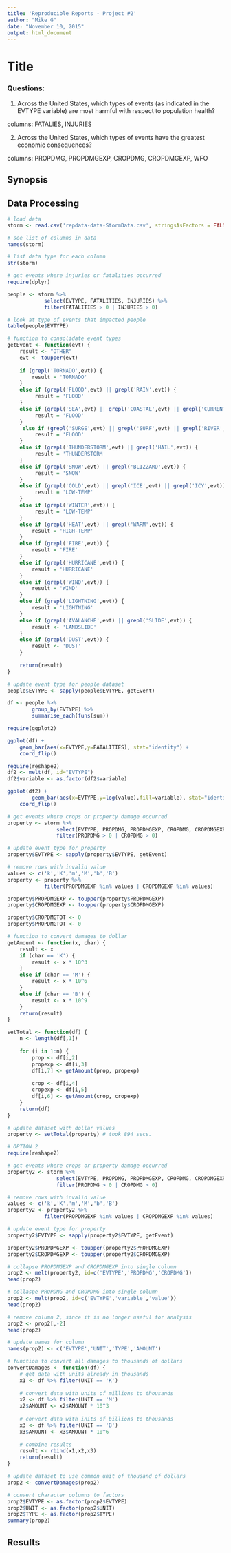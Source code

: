 ```yaml
---
title: 'Reproducible Reports - Project #2'
author: "Mike G"
date: "November 10, 2015"
output: html_document
---
```


# Title

### Questions:
1. Across the United States, which types of events (as indicated in the EVTYPE variable) are most harmful with respect to population health?

columns: FATALIES, INJURIES


2. Across the United States, which types of events have the greatest economic consequences?

columns: PROPDMG, PROPDMGEXP, CROPDMG, CROPDMGEXP, WFO

## Synopsis

## Data Processing
```r

# load data
storm <- read.csv('repdata-data-StormData.csv', stringsAsFactors = FALSE)

# see list of columns in data
names(storm)

# list data type for each column
str(storm)

# get events where injuries or fatalities occurred
require(dplyr)

people <- storm %>%
            select(EVTYPE, FATALITIES, INJURIES) %>%
            filter(FATALITIES > 0 | INJURIES > 0)

# look at type of events that impacted people
table(people$EVTYPE)

# function to consolidate event types
getEvent <- function(evt) {
    result <- "OTHER"
    evt <- toupper(evt)
    
    if (grepl('TORNADO',evt)) {
        result = 'TORNADO'
    }
    else if (grepl('FLOOD',evt) || grepl('RAIN',evt)) {
         result = 'FLOOD'
    }
    else if (grepl('SEA',evt) || grepl('COASTAL',evt) || grepl('CURRENT',evt)) {
         result = 'FLOOD'
    }
     else if (grepl('SURGE',evt) || grepl('SURF',evt) || grepl('RIVER',evt)) {
         result = 'FLOOD'
    }
    else if (grepl('THUNDERSTORM',evt) || grepl('HAIL',evt)) {
         result = 'THUNDERSTORM'
    }
    else if (grepl('SNOW',evt) || grepl('BLIZZARD',evt)) {
         result = 'SNOW'
    }
    else if (grepl('COLD',evt) || grepl('ICE',evt) || grepl('ICY',evt)) {
         result = 'LOW-TEMP'
    }
    else if (grepl('WINTER',evt)) {
         result = 'LOW-TEMP'
    }
    else if (grepl('HEAT',evt) || grepl('WARM',evt)) {
        result = 'HIGH-TEMP' 
    }
    else if (grepl('FIRE',evt)) {
        result = 'FIRE'
    }
    else if (grepl('HURRICANE',evt)) {
        result = 'HURRICANE'
    }
    else if (grepl('WIND',evt)) {
        result = 'WIND'
    }
    else if (grepl('LIGHTNING',evt)) {
        result = 'LIGHTNING'
    }
    else if (grepl('AVALANCHE',evt) || grepl('SLIDE',evt)) {
        result <- 'LANDSLIDE'
    }
    else if (grepl('DUST',evt)) {
        result <- 'DUST'
    }
    
    return(result)
}

# update event type for people dataset
people$EVTYPE <- sapply(people$EVTYPE, getEvent)

df <- people %>%
        group_by(EVTYPE) %>%
        summarise_each(funs(sum))

require(ggplot2)

ggplot(df) + 
    geom_bar(aes(x=EVTYPE,y=FATALITIES), stat="identity") +
    coord_flip()

require(reshape2)
df2 <- melt(df, id="EVTYPE")
df2$variable <- as.factor(df2$variable)

ggplot(df2) + 
        geom_bar(aes(x=EVTYPE,y=log(value),fill=variable), stat="identity") +
    coord_flip()

# get events where crops or property damage occurred
property <- storm %>%
                select(EVTYPE, PROPDMG, PROPDMGEXP, CROPDMG, CROPDMGEXP) %>%
                filter(PROPDMG > 0 | CROPDMG > 0)

# update event type for property
property$EVTYPE <- sapply(property$EVTYPE, getEvent)

# remove rows with invalid value
values <- c('k','K','m','M','b','B')
property <- property %>%
            filter(PROPDMGEXP %in% values | CROPDMGEXP %in% values)

property$PROPDMGEXP <- toupper(property$PROPDMGEXP)
property$CROPDMGEXP <- toupper(property$CROPDMGEXP)

property$CROPDMGTOT <- 0
property$PROPDMGTOT <- 0

# function to convert damages to dollar
getAmount <- function(x, char) {
    result <- x
    if (char == 'K') {
        result <- x * 10^3
    }
    else if (char == 'M') {
        result <- x * 10^6
    }
    else if (char == 'B') {
        result <- x * 10^9
    }
    return(result)
}

setTotal <- function(df) {
    n <- length(df[,1])
    
    for (i in 1:n) {
        prop <- df[i,2]
        propexp <- df[i,3]
        df[i,7] <- getAmount(prop, propexp)
        
        crop <- df[i,4]
        cropexp <- df[i,5]
        df[i,6] <- getAmount(crop, cropexp)
    }
    return(df)
}

# update dataset with dollar values
property <- setTotal(property) # took 894 secs.

# OPTION 2
require(reshape2)

# get events where crops or property damage occurred
property2 <- storm %>%
                select(EVTYPE, PROPDMG, PROPDMGEXP, CROPDMG, CROPDMGEXP) %>%
                filter(PROPDMG > 0 | CROPDMG > 0)

# remove rows with invalid value
values <- c('k','K','m','M','b','B')
property2 <- property2 %>%
            filter(PROPDMGEXP %in% values | CROPDMGEXP %in% values)

# update event type for property
property2$EVTYPE <- sapply(property2$EVTYPE, getEvent)

property2$PROPDMGEXP <- toupper(property2$PROPDMGEXP)
property2$CROPDMGEXP <- toupper(property2$CROPDMGEXP)

# collapse PROPDMGEXP and CROPDMGEXP into single column
prop2 <- melt(property2, id=c('EVTYPE','PROPDMG','CROPDMG'))
head(prop2)

# collaspe PROPDMG and CROPDMG into single column
prop2 <- melt(prop2, id=c('EVTYPE','variable','value'))
head(prop2)

# remove column 2, since it is no longer useful for analysis
prop2 <- prop2[,-2]
head(prop2)

# update names for column
names(prop2) <- c('EVTYPE','UNIT','TYPE','AMOUNT')

# function to convert all damages to thousands of dollars
convertDamages <- function(df) {
    # get data with units already in thousands 
    x1 <- df %>% filter(UNIT == 'K')
    
    # convert data with units of millions to thousands
    x2 <- df %>% filter(UNIT == 'M')
    x2$AMOUNT <- x2$AMOUNT * 10^3
    
    # convert data with inits of billions to thousands
    x3 <- df %>% filter(UNIT == 'B')
    x3$AMOUNT <- x3$AMOUNT * 10^6
    
    # combine results
    result <- rbind(x1,x2,x3)
    return(result)
}

# update dataset to use common unit of thousand of dollars
prop2 <- convertDamages(prop2)

# convert character columns to factors
prop2$EVTYPE <- as.factor(prop2$EVTYPE)
prop2$UNIT <- as.factor(prop2$UNIT)
prop2$TYPE <- as.factor(prop2$TYPE)
summary(prop2)

```


## Results



